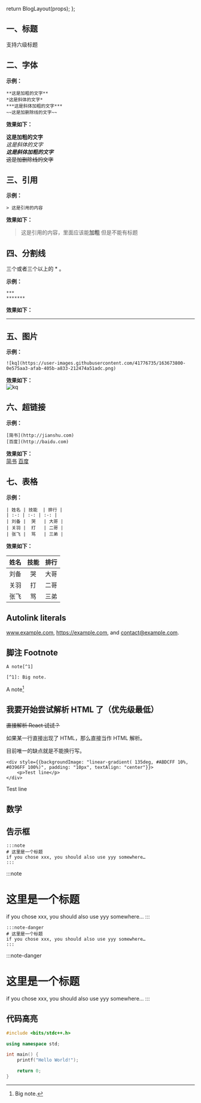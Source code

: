 
  return BlogLayout(props);
};


## 一、标题

支持六级标题

## 二、字体

**示例：**
```text
**这是加粗的文字**
*这是斜体的文字*
***这是斜体加粗的文字***
~~这是加删除线的文字~~
```

**效果如下：**  

**这是加粗的文字**  
*这是斜体的文字*  
***这是斜体加粗的文字***  
~~这是加删除线的文字~~  

## 三、引用

**示例：**

```text
> 这是引用的内容
```

**效果如下：**  

> 这是引用的内容，里面应该能**加粗**
> 但是不能有标题

## 四、分割线

三个或者三个以上的 * 。

**示例：**

```text
***
*******
```  

**效果如下：**  

*******

## 五、图片

**示例：**  
```text
![kq](https://user-images.githubusercontent.com/41776735/163673800-0e575aa3-afab-405b-a833-212474a51adc.png)
```

**效果如下：**  
![kq](https://user-images.githubusercontent.com/41776735/163673800-0e575aa3-afab-405b-a833-212474a51adc.png)

## 六、超链接

**示例：**  
```text
[简书](http://jianshu.com)
[百度](http://baidu.com)
```

**效果如下：**  
[简书](http://jianshu.com)
[百度](http://baidu.com)  

## 七、表格

**示例：**  
```text
| 姓名 | 技能  | 排行 |
| :-: | :-: | :-: |
| 刘备 |  哭   | 大哥 |
| 关羽 |  打   | 二哥 |
| 张飞 |  骂   | 三弟 |
```

**效果如下：**  

| 姓名 | 技能  | 排行 |
| :-: | :-: | :-: |
| 刘备 |  哭   | 大哥 |
| 关羽 |  打   | 二哥 |
| 张飞 |  骂   | 三弟 |

## Autolink literals

www.example.com, https://example.com, and contact@example.com.

## 脚注 Footnote

```text
A note[^1]

[^1]: Big note.
```

A note[^1]

[^1]: Big note.

## 我要开始尝试解析 HTML 了（优先级最低）

~~直接解析 React 试试？~~

如果某一行直接出现了 HTML，那么直接当作 HTML 解析。

目前唯一的缺点就是不能换行写。

```
<div style={{backgroundImage: "linear-gradient( 135deg, #ABDCFF 10%, #0396FF 100%)", padding: "10px", textAlign: "center"}}>
    <p>Test line</p>
</div>
```

<div style={{backgroundImage: "linear-gradient( 135deg, #ABDCFF 10%, #0396FF 100%)", padding: "10px", textAlign: "center"}}>
    <p>Test line</p>
</div>

## 数学



## 告示框

```text
:::note
# 这里是一个标题
if you chose xxx, you should also use yyy somewhere…
:::
```

:::note
# 这里是一个标题
if you chose xxx, you should also use yyy somewhere…
:::

```text
:::note-danger
# 这里是一个标题
if you chose xxx, you should also use yyy somewhere…
:::
```

:::note-danger
# 这里是一个标题
if you chose xxx, you should also use yyy somewhere…
:::

## 代码高亮

```cpp
#include <bits/stdc++.h>

using namespace std;

int main() {
    printf("Hello World!");

    return 0;
}
```
